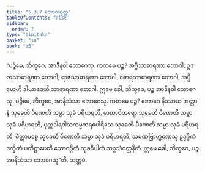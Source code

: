 ```yaml
---
title: "5.3.7 ဘောဂသုတ္တ"
tableOfContents: false
sidebar:
  order: 7
type: "tipitaka"
basket: "su"
book: "a5"
---
```



<DynamicBreadcrumb />

<Division number="227" book="a5" e="ch" v="16" p="226">

<Paragraph number="1274" book="a5">
“ပဉ္စိမေ, ဘိက္ခဝေ, အာဒီနဝါ ဘောဂေသု. ကတမေ ပဉ္စ? အဂ္ဂိသာဓာရဏာ ဘောဂါ, ဥဒကသာဓာရဏာ ဘောဂါ, ရာဇသာဓာရဏာ ဘောဂါ, စောရသာဓာရဏာ ဘောဂါ, အပ္ပိယေဟိ ဒါယာဒေဟိ သာဓာရဏာ ဘောဂါ. ဣမေ ခေါ, ဘိက္ခဝေ, ပဉ္စ အာဒီနဝါ ဘောဂေသု.
</Paragraph>

<Paragraph number="1275" book="a5">
ပဉ္စိမေ, ဘိက္ခဝေ, အာနိသံသာ ဘောဂေသု. ကတမေ ပဉ္စ? ဘောဂေ နိဿာယ အတ္တာနံ သုခေတိ ပီဏေတိ သမ္မာ သုခံ ပရိဟရတိ, မာတာပိတရော သုခေတိ ပီဏေတိ သမ္မာ သုခံ ပရိဟရတိ, ပုတ္တဒါရဒါသကမ္မကရပေါရိသေ သုခေတိ ပီဏေတိ သမ္မာ သုခံ ပရိဟရတိ, မိတ္တာမစ္စေ သုခေတိ ပီဏေတိ သမ္မာ သုခံ ပရိဟရတိ, သမဏဗြာဟ္မဏေသု ဥဒ္ဓဂ္ဂိကံ ဒက္ခိဏံ ပတိဋ္ဌာပေတိ သောဝဂ္ဂိကံ သုခဝိပါကံ သဂ္ဂသံဝတ္တနိကံ. ဣမေ ခေါ, ဘိက္ခဝေ, ပဉ္စ အာနိသံသာ ဘောဂေသူ”တိ.

</Paragraph>
</Division>

<Paragraph number="1276" type="center" book="a5">
သတ္တမံ.
</Paragraph>